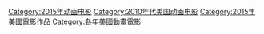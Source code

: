 {{Year by category
|m=2
|c=0
|d=1
|y=5
|cat=美国动画电影
|sortkey=美国动画
|parent=2015年动画电影
|subcat=2010年代美國動畫電影
}}

[[Category:2015年动画电影|Category:2015年动画电影]]
[[Category:2010年代美国动画电影|Category:2010年代美国动画电影]]
[[Category:2015年美國電影作品|Category:2015年美國電影作品]]
[[Category:各年美國動畫電影|Category:各年美國動畫電影]]